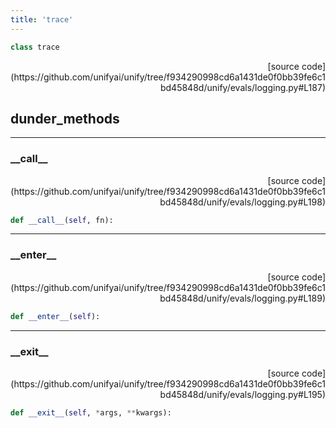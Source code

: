 ```yaml
---
title: 'trace'
---
```


```python
class trace
```

<p align="right">[source code](https://github.com/unifyai/unify/tree/f934290998cd6a1431de0f0bb39fe6c1bd45848d/unify/evals/logging.py#L187)</p>



## dunder_methods

---

### \_\_call\_\_

<p align="right">[source code](https://github.com/unifyai/unify/tree/f934290998cd6a1431de0f0bb39fe6c1bd45848d/unify/evals/logging.py#L198)</p>

```python
def __call__(self, fn):
```



---

### \_\_enter\_\_

<p align="right">[source code](https://github.com/unifyai/unify/tree/f934290998cd6a1431de0f0bb39fe6c1bd45848d/unify/evals/logging.py#L189)</p>

```python
def __enter__(self):
```



---

### \_\_exit\_\_

<p align="right">[source code](https://github.com/unifyai/unify/tree/f934290998cd6a1431de0f0bb39fe6c1bd45848d/unify/evals/logging.py#L195)</p>

```python
def __exit__(self, *args, **kwargs):
```

